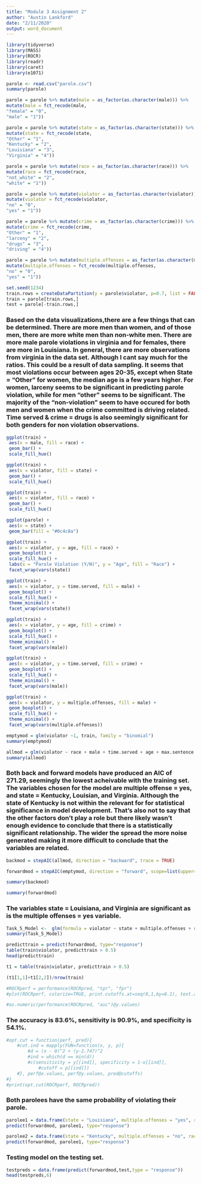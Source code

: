 ---
title: "Module 3 Assignment 2"
author: "Austin Lankford"
date: "2/11/2020"
output: word_document
---


```{r}
library(tidyverse)
library(MASS)
library(ROCR)
library(readr)
library(caret)
library(e1071)
```

```{r}
parole <- read.csv("parole.csv")
summary(parole)
```



```{r}
parole = parole %>% mutate(male = as_factor(as.character(male))) %>%
mutate(male = fct_recode(male,
"female" = "0",
"male" = "1"))

```


```{r}

parole = parole %>% mutate(state = as_factor(as.character(state))) %>%
mutate(state = fct_recode(state,
"Other" = "1",
"Kentucky" = "2",
"Louisiana" = "3",
"Virginia" = "4"))

```

```{r}
parole = parole %>% mutate(race = as_factor(as.character(race))) %>%
mutate(race = fct_recode(race,
"not_white" = "2",
"white" = "1"))
```

```{r}
parole = parole %>% mutate(violator = as_factor(as.character(violator))) %>%
mutate(violator = fct_recode(violator,
"no" = "0",
"yes" = "1"))
```

```{r}

parole = parole %>% mutate(crime = as_factor(as.character(crime))) %>%
mutate(crime = fct_recode(crime,
"Other" = "1",
"larceny" = "2",
"drugs" = "3",
"driving" = "4"))


```

```{r}
parole = parole %>% mutate(multiple.offenses = as_factor(as.character(multiple.offenses))) %>%
mutate(multiple.offenses = fct_recode(multiple.offenses,
"no" = "0",
"yes" = "1"))
```


```{r}
set.seed(1234) 
train.rows = createDataPartition(y = parole$violator, p=0.7, list = FALSE)
train = parole[train.rows,] 
test = parole[-train.rows,]
```


### Based on the data visualizations,there are a few things that can be determined. There are more men than women, and of those men, there are more white men than non-white men. There are more male parole violations in virginia and for females, there are more in Louisiana. In general, there are more observations from virginia in the data set. Although I cant say much for the ratios. This could be a result of data sampling. It seems that most violations occur between ages 20-35, except when State = "Other" for women, the median age is a few years higher. For women, larceny seems to be significant in predicting parole violation, while for men "other" seems to be significant. The majority of the "non-violation" seem to have occured for both men and women when the crime committed is driving related. Time served & crime = drugs is also seemingly significant for both genders for non violation observations.

```{r, echo=FALSE}
ggplot(train) +
 aes(x = male, fill = race) +
 geom_bar() +
 scale_fill_hue()

```

```{r, echo=FALSE}

ggplot(train) +
 aes(x = violator, fill = state) +
 geom_bar() +
 scale_fill_hue()

```

```{r, echo=FALSE}
ggplot(train) +
 aes(x = violator, fill = race) +
 geom_bar() +
 scale_fill_hue()

```



```{r, echo=FALSE}
ggplot(parole) +
 aes(x = state) +
 geom_bar(fill = "#0c4c8a")

```


```{r, echo=FALSE}
ggplot(train) +
 aes(x = violator, y = age, fill = race) +
 geom_boxplot() +
 scale_fill_hue() +
 labs(x = "Parole Violation (Y/N)", y = "Age", fill = "Race") +
 facet_wrap(vars(state))

```

```{r, echo=FALSE}
ggplot(train) +
 aes(x = violator, y = time.served, fill = male) +
 geom_boxplot() +
 scale_fill_hue() +
 theme_minimal() +
 facet_wrap(vars(state))

```

```{r,echo=FALSE}

ggplot(train) +
 aes(x = violator, y = age, fill = crime) +
 geom_boxplot() +
 scale_fill_hue() +
 theme_minimal() +
 facet_wrap(vars(male))


```

```{r, echo=FALSE}
ggplot(train) +
 aes(x = violator, y = time.served, fill = crime) +
 geom_boxplot() +
 scale_fill_hue() +
 theme_minimal() +
 facet_wrap(vars(male))

```

```{r, echo=FALSE}
ggplot(train) +
 aes(x = violator, y = multiple.offenses, fill = male) +
 geom_boxplot() +
 scale_fill_hue() +
 theme_minimal() +
 facet_wrap(vars(multiple.offenses))

```



```{r}
emptymod = glm(violator ~1, train, family = "binomial") 
summary(emptymod)

```


```{r}
allmod = glm(violator ~ race + male + time.served + age + max.sentence + multiple.offenses + train$crime + state, train, family = "binomial") 
summary(allmod) 

```

### Both back and forward models have produced an AIC of 271.29, seemingly the lowest acheivable with the training set. The variables chosen for the model are multiple offense = yes, and state = Kentucky, Louisian, and Virginia. Although the state of Kentucky is not within the relevant for for statistical significance in model development. That's also not to say that the other factors don't play a role but there likely wasn't enough evidence to conclude that there is a statistically significant relationship. The wider the spread the more noise generated making it more difficult to conclude that the variables are related. 

```{r}
backmod = stepAIC(allmod, direction = "backward", trace = TRUE) 
```

```{r}
forwardmod = stepAIC(emptymod, direction = "forward", scope=list(upper=allmod,lower=emptymod),trace = TRUE) 

```


```{r}
summary(backmod)
```

```{r}
summary(forwardmod)
```

### The variables state = Louisiana, and Virginia are significant as is the multiple offenses = yes variable.
```{r}
Task_5_Model <-  glm(formula = violator ~ state + multiple.offenses + race, family = "binomial", data = train)
summary(Task_5_Model)
```

```{r}
predicttrain = predict(forwardmod, type="response") 
table(train$violator, predicttrain > 0.5) 
head(predicttrain)

```

```{r}
t1 = table(train$violator, predicttrain > 0.5)
```


```{r}
(t1[1,1]+t1[2,2])/nrow(train) 
```



```{r, echo=FALSE}
#ROCRperf = performance(ROCRpred, "tpr", "fpr")
#plot(ROCRperf, colorize=TRUE, print.cutoffs.at=seq(0,1,by=0.1), text.adj=c(-0.2,1.7))
```

```{r}
#as.numeric(performance(ROCRpred, "auc")@y.values)
```

### The accuracy is 83.6%, sensitivity is 90.9%, and specificity is 54.1%.

```{r}
#opt.cut = function(perf, pred){
    #cut.ind = mapply(FUN=function(x, y, p){
        #d = (x - 0)^2 + (y-2.747)^2
        #ind = which(d == min(d))
        #c(sensitivity = y[[ind]], specificity = 1-x[[ind]], 
            #cutoff = p[[ind]])
    #}, perf@x.values, perf@y.values, pred@cutoffs)
#}
#print(opt.cut(ROCRperf, ROCRpred))

```

### Both parolees have the same probability of violating their parole.

```{r}
parolee1 = data.frame(state = "Louisiana", multiple.offenses = "yes", race = "white")
predict(forwardmod, parolee1, type="response")
```

```{r}
parolee2 = data.frame(state = "Kentucky", multiple.offenses = "no", race = "not_white")
predict(forwardmod, parolee1, type="response")
```

### Testing model on the testing set.

```{r}
testpreds = data.frame(predict(forwardmod,test,type = "response"))
head(testpreds,6)
```



